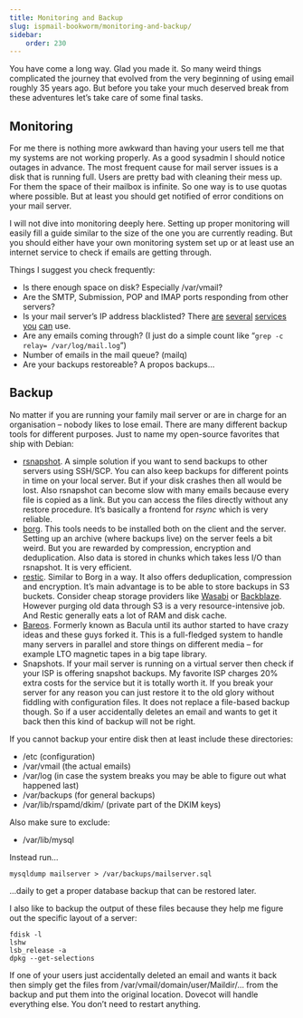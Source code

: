 ```yaml
---
title: Monitoring and Backup
slug: ispmail-bookworm/monitoring-and-backup/
sidebar:
    order: 230
---
```


You have come a long way. Glad you made it. So many weird things complicated the journey that evolved from the very beginning of using email roughly 35 years ago. But before you take your much deserved break from these adventures let’s take care of some final tasks.

## Monitoring

For me there is nothing more awkward than having your users tell me that my systems are not working properly. As a good sysadmin I should notice outages in advance. The most frequent cause for mail server issues is a disk that is running full. Users are pretty bad with cleaning their mess up. For them the space of their mailbox is infinite. So one way is to use quotas where possible. But at least you should get notified of error conditions on your mail server.

I will not dive into monitoring deeply here. Setting up proper monitoring will easily fill a guide similar to the size of the one you are currently reading. But you should either have your own monitoring system set up or at least use an internet service to check if emails are getting through.

Things I suggest you check frequently:

- Is there enough space on disk? Especially /var/vmail?
- Are the SMTP, Submission, POP and IMAP ports responding from other servers?
- Is your mail server’s IP address blacklisted? There [are](http://rbl-check.org/) [several](https://www.debouncer.com/blacklistlookup) [services](https://mxtoolbox.com/blacklists.aspx) [you](https://www.dnsbl.info/) [can](https://dnschecker.org/ip-blacklist-checker.php) use.
- Are any emails coming through? (I just do a simple count like “`grep -c relay= /var/log/mail.log`“)
- Number of emails in the mail queue? (mailq)
- Are your backups restoreable? A propos backups…

## Backup

No matter if you are running your family mail server or are in charge for an organisation – nobody likes to lose email. There are many different backup tools for different purposes. Just to name my open-source favorites that ship with Debian:

- [rsnapshot](https://rsnapshot.org/). A simple solution if you want to send backups to other servers using SSH/SCP. You can also keep backups for different points in time on your local server. But if your disk crashes then all would be lost. Also rsnapshot can become slow with many emails because every file is copied as a link. But you can access the files directly without any restore procedure. It’s basically a frontend for _rsync_ which is very reliable.
- [borg](https://borgbackup.readthedocs.io/en/stable/). This tools needs to be installed both on the client and the server. Setting up an archive (where backups live) on the server feels a bit weird. But you are rewarded by compression, encryption and deduplication. Also data is stored in chunks which takes less I/O than rsnapshot. It is very efficient.
- [restic](https://restic.net/). Similar to Borg in a way. It also offers deduplication, compression and encryption. It’s main advantage is to be able to store backups in S3 buckets. Consider cheap storage providers like [Wasabi](https://wasabi.com/cloud-storage-pricing/) or [Backblaze](https://www.backblaze.com/). However purging old data through S3 is a very resource-intensive job. And Restic generally eats a lot of RAM and disk cache.
- [Bareos](https://www.bareos.org/). Formerly known as Bacula until its author started to have crazy ideas and these guys forked it. This is a full-fledged system to handle many servers in parallel and store things on different media – for example LTO magnetic tapes in a big tape library.
- Snapshots. If your mail server is running on a virtual server then check if your ISP is offering snapshot backups. My favorite ISP charges 20% extra costs for the service but it is totally worth it. If you break your server for any reason you can just restore it to the old glory without fiddling with configuration files. It does not replace a file-based backup though. So if a user accidentally deletes an email and wants to get it back then this kind of backup will not be right.

If you cannot backup your entire disk then at least include these directories:

- /etc (configuration)
- /var/vmail (the actual emails)
- /var/log (in case the system breaks you may be able to figure out what happened last)
- /var/backups (for general backups)
- /var/lib/rspamd/dkim/ (private part of the DKIM keys)

Also make sure to exclude:

- /var/lib/mysql

Instead run…
```
mysqldump mailserver > /var/backups/mailserver.sql
```
…daily to get a proper database backup that can be restored later.

I also like to backup the output of these files because they help me figure out the specific layout of a server:
```
fdisk -l  
lshw  
lsb_release -a  
dpkg --get-selections
```
If one of your users just accidentally deleted an email and wants it back then simply get the files from /var/vmail/domain/user/Maildir/… from the backup and put them into the original location. Dovecot will handle everything else. You don’t need to restart anything.